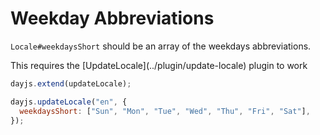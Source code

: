 
# Weekday Abbreviations

`Locale#weekdaysShort` should be an array of the weekdays abbreviations.

<Callout>
  This requires the [UpdateLocale](../plugin/update-locale) plugin to work
</Callout>

```js
dayjs.extend(updateLocale);

dayjs.updateLocale("en", {
  weekdaysShort: ["Sun", "Mon", "Tue", "Wed", "Thu", "Fri", "Sat"],
});
```
